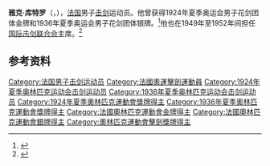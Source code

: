 '''雅克·库特罗'''（{{lang-fr|Jacques Coutrot}}，{{bd|1898年|4月10日|1965年|9月17日|}}），[[法国|法国]]男子[[击剑|击剑]]运动员。他曾获得1924年夏季奥运会男子花剑团体金牌和1936年夏季奥运会男子花剑团体银牌。<ref>{{Cite web|title=Jacques COUTROT|url=https://www.olympic.org/jacques-coutrot|accessdate=2021-03-07|date=2021-03-07|work=International Olympic Committee|language=en|archive-date=2016-10-08|archive-url=https://web.archive.org/web/20161008094458/https://www.olympic.org/jacques-coutrot|dead-url=no}}</ref>他也在1949年至1952年间担任[[国际击剑联合会|国际击剑联合会]]主席。<ref name="sports-reference">{{cite web|url=https://www.sports-reference.com/olympics/athletes/co/jacques-coutrot-1.html |title=Jacques Coutrot Olympic Results |access-date=2010-03-20 |work=sports-reference.com |dead-url=yes |archive-url=https://web.archive.org/web/20110726090418/http://www.sports-reference.com/olympics/athletes/co/jacques-coutrot-1.html |archive-date=2011-07-26 }}</ref>

== 参考资料 ==
{{reflist}}

{{奥林匹克运动会击剑比赛男子花剑团体冠军}}

{{Authority control}}
{{DEFAULTSORT:Coutrot}}
[[Category:法国男子击剑运动员|Category:法国男子击剑运动员]]
[[Category:法國奧運擊劍運動員|Category:法國奧運擊劍運動員]]
[[Category:1924年夏季奥林匹克运动会击剑运动员|Category:1924年夏季奥林匹克运动会击剑运动员]]
[[Category:1936年夏季奥林匹克运动会击剑运动员|Category:1936年夏季奥林匹克运动会击剑运动员]]
[[Category:1924年夏季奧林匹克運動會獎牌得主|Category:1924年夏季奧林匹克運動會獎牌得主]]
[[Category:1936年夏季奧林匹克運動會獎牌得主|Category:1936年夏季奧林匹克運動會獎牌得主]]
[[Category:法國奧林匹克運動會金牌得主|Category:法國奧林匹克運動會金牌得主]]
[[Category:法國奧林匹克運動會銀牌得主|Category:法國奧林匹克運動會銀牌得主]]
[[Category:奧林匹克運動會擊劍獎牌得主|Category:奧林匹克運動會擊劍獎牌得主]]

{{法国人物小作品}}